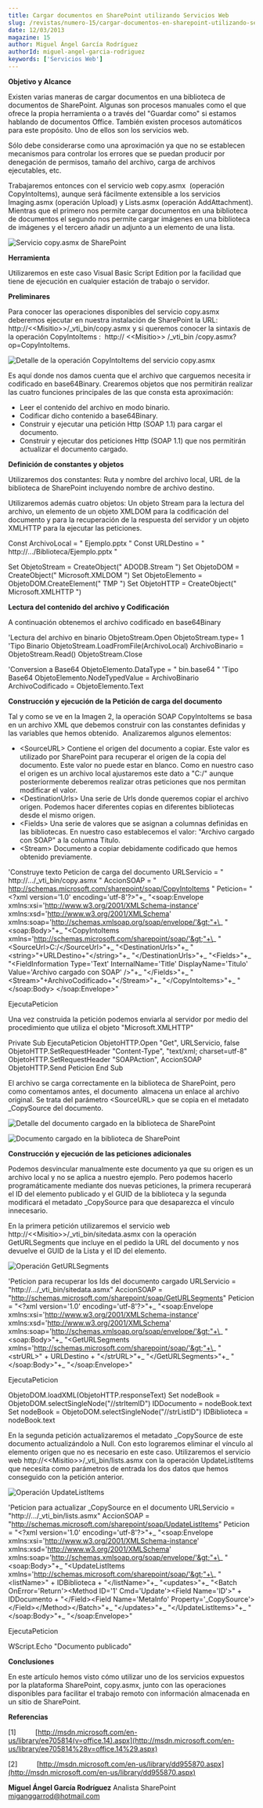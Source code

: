 ```yaml
---
title: Cargar documentos en SharePoint utilizando Servicios Web
slug: /revistas/numero-15/cargar-documentos-en-sharepoint-utilizando-servicios-web
date: 12/03/2013
magazine: 15
author: Miguel Ángel García Rodríguez
authorId: miguel-angel-garcia-rodriguez
keywords: ['Servicios Web']
---
```






**Objetivo y Alcance**

Existen varias maneras de cargar documentos en una biblioteca de documentos de SharePoint. Algunas son procesos manuales como el que ofrece la propia herramienta o a través del "Guardar como" si estamos hablando de documentos Office. También existen procesos automáticos para este propósito. Uno de ellos son los servicios web.

Sólo debe considerarse como una aproximación ya que no se establecen mecanismos para controlar los errores que se puedan producir por denegación de permisos, tamaño del archivo, carga de archivos ejecutables, etc.

Trabajaremos entonces con el servicio web copy.asmx  (operación CopyIntoItems), aunque será fácilmente extensible a los servicios Imaging.asmx (operación Upload) y Lists.asmx (operación AddAttachment). Mientras que el primero nos permite cargar documentos en una biblioteca de documentos el segundo nos permite cargar imágenes en una biblioteca de imágenes y el tercero añadir un adjunto a un elemento de una lista.

![Servicio copy.asmx de SharePoint](../../../images/numero15/cargar-documentos-sharepoint-utilizando-servicios-web/image2.png)



**Herramienta**

Utilizaremos en este caso Visual Basic Script Edition por la facilidad que tiene de ejecución en cualquier estación de trabajo o servidor.

**Preliminares**

Para conocer las operaciones disponibles del servicio copy.asmx deberemos ejecutar en nuestra instalación de SharePoint la URL:  http://&lt;&lt;Misitio&gt;&gt;/\_vti\_bin/copy.asmx y si queremos conocer la sintaxis de la operación CopyIntoItems :  http:// &lt;&lt;Misitio&gt;&gt; /\_vti\_bin /copy.asmx?op=CopyIntoItems.

![Detalle de la operación CopyIntoItems del servicio copy.asmx](../../../images/numero15/cargar-documentos-sharepoint-utilizando-servicios-web/image3.png)

Es aquí donde nos damos cuenta que el archivo que carguemos necesita ir codificado en base64Binary. Crearemos objetos que nos permitirán realizar las cuatro funciones principales de las que consta esta aproximación:

- Leer el contenido del archivo en modo binario.
- Codificar dicho contenido a base64Binary.
- Construir y ejecutar una petición Http (SOAP 1.1) para cargar el documento.
- Construir y ejecutar dos peticiones Http (SOAP 1.1) que nos permitirán actualizar el documento cargado.


**Definición de constantes y objetos**

Utilizaremos dos constantes: Ruta y nombre del archivo local, URL de la biblioteca de SharePoint incluyendo nombre de archivo destino.

Utilizaremos además cuatro objetos: Un objeto Stream para la lectura del archivo, un elemento de un objeto XMLDOM para la codificación del documento y para la recuperación de la respuesta del servidor y un objeto XMLHTTP para la ejecutar las peticiones.
 
Const  ArchivoLocal = " Ejemplo.pptx "
 Const  URLDestino = " http://.../Biblioteca/Ejemplo.pptx "

Set ObjetoStream = CreateObject(" ADODB.Stream ")
 Set ObjetoDOM = CreateObject(" Microsoft.XMLDOM ")
 Set ObjetoElemento = ObjetoDOM.CreateElement(" TMP ")
 Set ObjetoHTTP = CreateObject(" Microsoft.XMLHTTP ")

**Lectura del contenido del archivo y Codificación**

A continuación obtenemos el archivo codificado en base64Binary
 
'Lectura del archivo en binario
 ObjetoStream.Open
 ObjetoStream.type= 1 'Tipo Binario
 ObjetoStream.LoadFromFile(ArchivoLocal)
 ArchivoBinario = ObjetoStream.Read()
 ObjetoStream.Close

'Conversion a Base64
 ObjetoElemento.DataType = " bin.base64 " 'Tipo Base64
 ObjetoElemento.NodeTypedValue = ArchivoBinario
 ArchivoCodificado = ObjetoElemento.Text

**Construcción y ejecución de la Petición de carga del documento**

Tal y como se ve en la Imagen 2, la operación SOAP CopyIntoItems se basa en un archivo XML que debemos construir con las constantes definidas y las variables que hemos obtenido.  Analizaremos algunos elementos:

- &lt;SourceURL&gt; Contiene el origen del documento a copiar. Este valor es utilizado por SharePoint para recuperar el origen de la copia del documento. Este valor no puede estar en blanco. Como en nuestro caso el origen es un archivo local ajustaremos este dato a "C:/" aunque posteriormente deberemos realizar otras peticiones que nos permitan modificar el valor.
- &lt;DestinationUrls&gt; Una serie de Urls donde queremos copiar el archivo origen. Podemos hacer diferentes copias en diferentes bibliotecas desde el mismo origen.
- &lt;Fields&gt; Una serie de valores que se asignan a columnas definidas en las bibliotecas. En nuestro caso establecemos el valor: "Archivo cargado con SOAP" a la columna Título.
- &lt;Stream&gt; Documento a copiar debidamente codificado que hemos obtenido previamente.


'Construye texto Peticion de carga del documento
  URLServicio = " http://.../\_vti\_bin/copy.asmx "
 AccionSOAP = " http://schemas.microsoft.com/sharepoint/soap/CopyIntoItems "
 Peticion= "&lt;?xml version='1.0' encoding='utf-8'?&gt;"+\_
 "&lt;soap:Envelope xmlns:xsi='http://www.w3.org/2001/XMLSchema-instance' xmlns:xsd='http://www.w3.org/2001/XMLSchema' xmlns:soap='http://schemas.xmlsoap.org/soap/envelope/'&gt;"+\_
 "&lt;soap:Body&gt;"+\_
 "&lt;CopyIntoItems xmlns='http://schemas.microsoft.com/sharepoint/soap/'&gt;"+\_
 "&lt;SourceUrl&gt;C:/&lt;/SourceUrl&gt;"+\_
 "&lt;DestinationUrls&gt;"+\_
 "&lt;string&gt;"+URLDestino+"&lt;/string&gt;"+\_
 "&lt;/DestinationUrls&gt;"+\_
 "&lt;Fields&gt;"+\_
 "&lt;FieldInformation Type='Text' InternalName='Title' DisplayName='Titulo' Value='Archivo cargado con SOAP' /&gt;"+\_
 "&lt;/Fields&gt;"+\_
 "&lt;Stream&gt;"+ArchivoCodificado+"&lt;/Stream&gt;"+\_
 "&lt;/CopyIntoItems&gt;"+\_
 "&lt;/soap:Body&gt;
 &lt;/soap:Envelope&gt;"

EjecutaPeticion

Una vez construida la petición podemos enviarla al servidor por medio del procedimiento que utiliza el objeto "Microsoft.XMLHTTP"

Private Sub EjecutaPeticion
 ObjetoHTTP.Open "Get", URLServicio, false
 ObjetoHTTP.SetRequestHeader "Content-Type", "text/xml; charset=utf-8"
 ObjetoHTTP.SetRequestHeader "SOAPAction", AccionSOAP
 ObjetoHTTP.Send Peticion
 End Sub

El archivo se carga correctamente en la biblioteca de SharePoint, pero como comentamos antes, el documento  almacena un enlace al archivo original. Se trata del parámetro &lt;SourceURL&gt; que se copia en el metadato \_CopySource del documento.

![Detalle del documento cargado en la biblioteca de SharePoint](../../../images/numero15/cargar-documentos-sharepoint-utilizando-servicios-web/image4.png)

![Documento cargado en la biblioteca de SharePoint](../../../images/numero15/cargar-documentos-sharepoint-utilizando-servicios-web/image5.png)

**Construcción y ejecución de las peticiones adicionales**

Podemos desvincular manualmente este documento ya que su origen es un archivo local y no se aplica a nuestro ejemplo. Pero podemos hacerlo programáticamente mediante dos nuevas peticiones, la primera recuperará el ID del elemento publicado y el GUID de la biblioteca y la segunda modificará el metadato \_CopySource para que desaparezca el vínculo innecesario.

En la primera petición utilizaremos el servicio web http://&lt;&lt;Misitio&gt;&gt;/\_vti\_bin/sitedata.asmx con la operación GetURLSegments que incluye en el pedido la URL del documento y nos devuelve el GUID de la Lista y el ID del elemento.

![Operación GetURLSegments](../../../images/numero15/cargar-documentos-sharepoint-utilizando-servicios-web/image6.png)

'Peticion para recuperar los Ids del documento cargado
 URLServicio = "http://.../\_vti\_bin/sitedata.asmx"
 AccionSOAP = "http://schemas.microsoft.com/sharepoint/soap/GetURLSegments"
 Peticion = "&lt;?xml version='1.0' encoding='utf-8'?&gt;"+\_
 "&lt;soap:Envelope xmlns:xsi='http://www.w3.org/2001/XMLSchema-instance' xmlns:xsd='http://www.w3.org/2001/XMLSchema' xmlns:soap='http://schemas.xmlsoap.org/soap/envelope/'&gt;"+\_
 "&lt;soap:Body&gt;"+\_
 "&lt;GetURLSegments xmlns='http://schemas.microsoft.com/sharepoint/soap/'&gt;"+\_
 "&lt;strURL&gt;" + URLDestino + "&lt;/strURL&gt;"+\_
 "&lt;/GetURLSegments&gt;"+\_
 "&lt;/soap:Body&gt;"+\_
 "&lt;/soap:Envelope&gt;"
 
EjecutaPeticion

ObjetoDOM.loadXML(ObjetoHTTP.responseText)
 Set nodeBook = ObjetoDOM.selectSingleNode("//strItemID")
 IDDocumento = nodeBook.text
 Set nodeBook = ObjetoDOM.selectSingleNode("//strListID")
 IDBiblioteca = nodeBook.text

En la segunda petición actualizaremos el metadato \_CopySource de este documento actualizándolo a Null. Con esto lograremos eliminar el vínculo al elemento origen que no es necesario en este caso. Utilizaremos el servicio web http://&lt;&lt;Misitio&gt;&gt;/\_vti\_bin/lists.asmx con la operación UpdateListItems que necesita como parámetros de entrada los dos datos que hemos conseguido con la petición anterior.

![Operación UpdateListItems](../../../images/numero15/cargar-documentos-sharepoint-utilizando-servicios-web/image7.png)

'Peticion para actualizar \_CopySource en el documento
 URLServicio = "http://.../\_vti\_bin/lists.asmx"
 AccionSOAP = "http://schemas.microsoft.com/sharepoint/soap/UpdateListItems"
 Peticion = "&lt;?xml version='1.0' encoding='utf-8'?&gt;"+\_
 "&lt;soap:Envelope xmlns:xsi='http://www.w3.org/2001/XMLSchema-instance' xmlns:xsd='http://www.w3.org/2001/XMLSchema' xmlns:soap='http://schemas.xmlsoap.org/soap/envelope/'&gt;"+\_
 "&lt;soap:Body&gt;"+\_
 "&lt;UpdateListItems xmlns='http://schemas.microsoft.com/sharepoint/soap/'&gt;"+\_
 "&lt;listName&gt;" + IDBiblioteca + "&lt;/listName&gt;"+\_
 "&lt;updates&gt;"+\_
 "&lt;Batch OnError='Return'&gt;&lt;Method ID='1' Cmd='Update'&gt;&lt;Field Name='ID'&gt;" + IDDocumento + "&lt;/Field&gt;&lt;Field Name='MetaInfo' Property='\_CopySource'&gt;&lt;/Field&gt;&lt;/Method&gt;&lt;/Batch&gt;"+\_
 "&lt;/updates&gt;"+\_
 "&lt;/UpdateListItems&gt;"+\_
 "&lt;/soap:Body&gt;"+\_
 "&lt;/soap:Envelope&gt;"

EjecutaPeticion

WScript.Echo "Documento publicado"

**Conclusiones**

En este artículo hemos visto cómo utilizar uno de los servicios expuestos por la plataforma SharePoint, copy.asmx, junto con las operaciones disponibles para facilitar el trabajo remoto con información almacenada en un sitio de SharePoint.

**Referencias**

[1]          [http://msdn.microsoft.com/en-us/library/ee705814(v=office.14).aspx](http://msdn.microsoft.com/en-us/library/ee705814%28v=office.14%29.aspx)

[2]          [http://msdn.microsoft.com/en-us/library/dd955870.aspx](http://msdn.microsoft.com/en-us/library/dd955870.aspx)



**Miguel Ángel García Rodríguez**
 Analista SharePoint
 [miganggarrod@hotmail.com](mailto:miganggarrod@hotmail.com)


